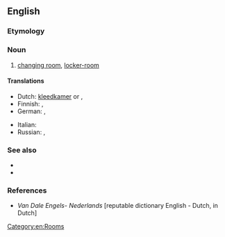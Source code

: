==English==

===Etymology===
{{compound|en|change|room}}

===Noun===
{{en-noun}}

# [[changing room]], [[locker-room]]

====Translations====
{{trans-top|changing room}}
* Dutch: [[kleedkamer]] {{g|f}} or {{g|m}}, {{t|nl|kleedlokaal|n}}
* Finnish: {{t+|fi|pukuhuone}}, {{t+|fi|pukukoppi}}
* German: {{t+|de|Ankleideraum|m}}, {{t+|de|Umkleideraum|m}}
{{trans-mid}}
* Italian: {{t+|it|spogliatoio|m}}
* Russian: {{t+|ru|раздева́лка|f}} {{qualifier|in a gym}}, {{t+|ru|приме́рочная|f}} {{qualifier|in a shop}}
{{trans-bottom}}

===See also===
* {{l|en|vestiary}}
* {{l|en|vestry}}

===References===
* ''Van Dale Engels- Nederlands'' [reputable dictionary English - Dutch, in Dutch]

[[Category:en:Rooms]]